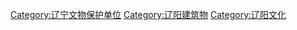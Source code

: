 [[Category:辽宁文物保护单位|Category:辽宁文物保护单位]]
[[Category:辽阳建筑物|Category:辽阳建筑物]]
[[Category:辽阳文化|Category:辽阳文化]]